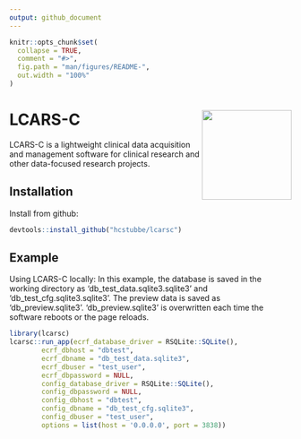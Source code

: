 ```yaml
---
output: github_document
---
```


<!-- README.md is generated from README.Rmd. Please edit that file -->

```r
knitr::opts_chunk$set(
  collapse = TRUE,
  comment = "#>",
  fig.path = "man/figures/README-",
  out.width = "100%"
)
```

# LCARS-C <img src="man/figures/logo.png" align="right" width=160 height=160 alt="" />

LCARS-C is a lightweight clinical data acquisition and management software for clinical research and other data-focused research projects.

## Installation

Install from github:

``` r
devtools::install_github("hcstubbe/lcarsc")
```

## Example

Using LCARS-C locally: In this example, the database is saved in the working directory as 'db_test_data.sqlite3.sqlite3' and 'db_test_cfg.sqlite3.sqlite3'. The preview data is saved as 'db_preview.sqlite3'. 'db_preview.sqlite3' is overwritten each time the software reboots or the page reloads.

```r
library(lcarsc)
lcarsc::run_app(ecrf_database_driver = RSQLite::SQLite(),
        ecrf_dbhost = "dbtest",
        ecrf_dbname = "db_test_data.sqlite3",
        ecrf_dbuser = "test_user",
        ecrf_dbpassword = NULL,
        config_database_driver = RSQLite::SQLite(),
        config_dbpassword = NULL,
        config_dbhost = "dbtest",
        config_dbname = "db_test_cfg.sqlite3",
        config_dbuser = "test_user",
        options = list(host = '0.0.0.0', port = 3838))
```
